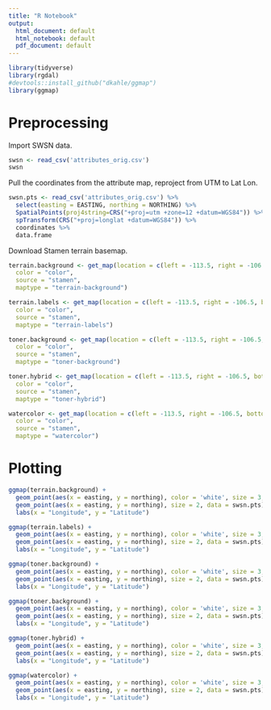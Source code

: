 ```yaml
---
title: "R Notebook"
output:
  html_document: default
  html_notebook: default
  pdf_document: default
---
```


```r
library(tidyverse)
library(rgdal)
#devtools::install_github("dkahle/ggmap")
library(ggmap)
```
# Preprocessing

Import SWSN data.
```r
swsn <- read_csv('attributes_orig.csv')
swsn
```

Pull the coordinates from the attribute map, reproject from UTM to Lat Lon.

```r
swsn.pts <- read_csv('attributes_orig.csv') %>% 
  select(easting = EASTING, northing = NORTHING) %>%
  SpatialPoints(proj4string=CRS("+proj=utm +zone=12 +datum=WGS84")) %>%
  spTransform(CRS("+proj=longlat +datum=WGS84")) %>% 
  coordinates %>%
  data.frame
```

Download Stamen terrain basemap.

```r
terrain.background <- get_map(location = c(left = -113.5, right = -106.5, bottom = 31, top = 37.5),
  color = "color",
  source = "stamen",
  maptype = "terrain-background")

terrain.labels <- get_map(location = c(left = -113.5, right = -106.5, bottom = 31, top = 37.5),
  color = "color",
  source = "stamen",
  maptype = "terrain-labels")

toner.background <- get_map(location = c(left = -113.5, right = -106.5, bottom = 31, top = 37.5),
  color = "color",
  source = "stamen",
  maptype = "toner-background")

toner.hybrid <- get_map(location = c(left = -113.5, right = -106.5, bottom = 31, top = 37.5),
  color = "color",
  source = "stamen",
  maptype = "toner-hybrid")

watercolor <- get_map(location = c(left = -113.5, right = -106.5, bottom = 31, top = 37.5),
  color = "color",
  source = "stamen",
  maptype = "watercolor")
```


# Plotting
```r
ggmap(terrain.background) +
  geom_point(aes(x = easting, y = northing), color = 'white', size = 3, data = swsn.pts) +
  geom_point(aes(x = easting, y = northing), size = 2, data = swsn.pts) +
  labs(x = "Longitude", y = "Latitude")

ggmap(terrain.labels) +
  geom_point(aes(x = easting, y = northing), color = 'white', size = 3, data = swsn.pts) +
  geom_point(aes(x = easting, y = northing), size = 2, data = swsn.pts) +
  labs(x = "Longitude", y = "Latitude")

ggmap(toner.background) +
  geom_point(aes(x = easting, y = northing), color = 'white', size = 3, data = swsn.pts) +
  geom_point(aes(x = easting, y = northing), size = 2, data = swsn.pts) +
  labs(x = "Longitude", y = "Latitude")

ggmap(toner.background) +
  geom_point(aes(x = easting, y = northing), color = 'white', size = 3, data = swsn.pts) +
  geom_point(aes(x = easting, y = northing), size = 2, data = swsn.pts) +
  labs(x = "Longitude", y = "Latitude")

ggmap(toner.hybrid) +
  geom_point(aes(x = easting, y = northing), color = 'white', size = 3, data = swsn.pts) +
  geom_point(aes(x = easting, y = northing), size = 2, data = swsn.pts) +
  labs(x = "Longitude", y = "Latitude")

ggmap(watercolor) +
  geom_point(aes(x = easting, y = northing), color = 'white', size = 3, data = swsn.pts) +
  geom_point(aes(x = easting, y = northing), size = 2, data = swsn.pts) +
  labs(x = "Longitude", y = "Latitude")

```

